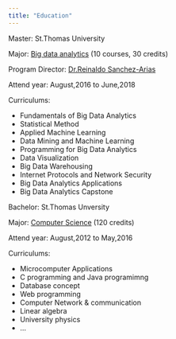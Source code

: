 ```yaml
---
title: "Education"
---
```

Master: St.Thomas University

Major: [Big data analytics](https://www.stu.edu/science/programs/MS-Big-Data-Analytics.html) (10 courses, 30 credits)

Program Director: [Dr.Reinaldo Sanchez-Arias](https://www.stu.edu/science/faculty-staff/reinaldo-sanchez-arias.html)

Attend year: August,2016 to June,2018

Curriculums: 
 
  - Fundamentals of Big Data Analytics
  - Statistical Method
  - Applied Machine Learning
  - Data Mining and Machine Learning
  - Programming for Big Data Analytics
  - Data Visualization
  - Big Data Warehousing
  - Internet Protocols and Network Security
  - Big Data Analytics Applications
  - Big Data Analytics Capstone

Bachelor: St.Thomas Unversity

Major: [Computer Science](https://www.stu.edu/science/programs/Computer-Science.html) (120 credits)

Attend year: August,2012 to May,2016

Curriculums:

  - Microcomputer Applications
  - C programming and Java programimng
  - Database concept 
  - Web programming
  - Computer Network & communication
  - Linear algebra
  - University physics
  - ...
